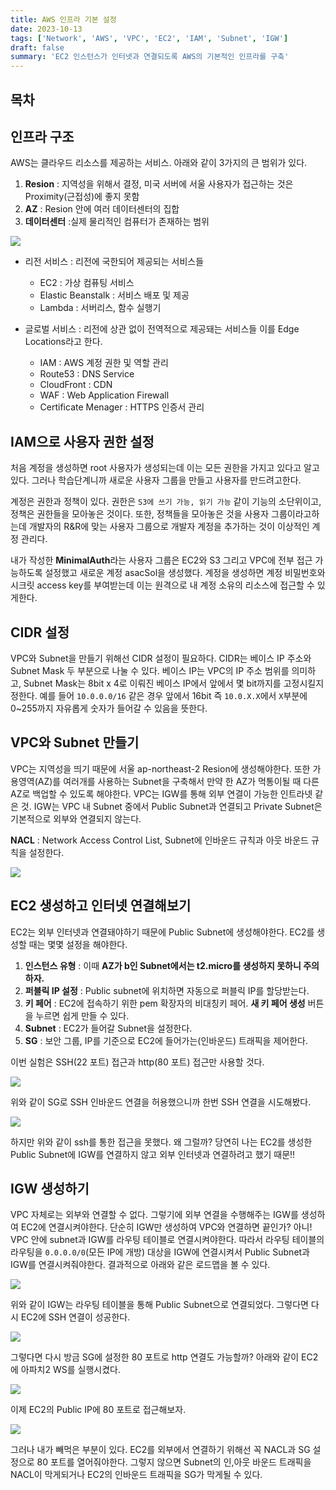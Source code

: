 ```yaml
---
title: AWS 인프라 기본 설정
date: 2023-10-13
tags: ['Network', 'AWS', 'VPC', 'EC2', 'IAM', 'Subnet', 'IGW']
draft: false
summary: 'EC2 인스턴스가 인터넷과 연결되도록 AWS의 기본적인 인프라를 구축'
---
```


## 목차

<TOCInline toc={props.toc} exclude="목차" toHeading={2} />

## 인프라 구조

AWS는 클라우드 리소스를 제공하는 서비스. 아래와 같이 3가지의 큰 범위가 있다.

1. **Resion** : 지역성을 위해서 결정, 미국 서버에 서울 사용자가 접근하는 것은 Proximity(근접성)에 좋지 못함
2. **AZ** : Resion 안에 여러 데이터센터의 집합
3. **데이터센터** :실제 물리적인 컴퓨터가 존재하는 범위

<img src="/static/images/network/AWS_Resionpng.png" width={450} />

- 리전 서비스 : 리전에 국한되어 제공되는 서비스들

  - EC2 : 가상 컴퓨팅 서비스
  - Elastic Beanstalk : 서비스 배포 및 제공
  - Lambda : 서버리스, 함수 실행기

- 글로벌 서비스 : 리전에 상관 없이 전역적으로 제공돼는 서비스들 이를 Edge Locations라고 한다.
  - IAM : AWS 계정 권한 및 역할 관리
  - Route53 : DNS Service
  - CloudFront : CDN
  - WAF : Web Application Firewall
  - Certificate Menager : HTTPS 인증서 관리

## IAM으로 사용자 권한 설정

처음 계정을 생성하면 root 사용자가 생성되는데 이는 모든 권한을 가지고 있다고 알고 있다.
그러나 학습단계니까 새로운 사용자 그룹을 만들고 사용자를 만드려고한다.

계정은 권한과 정책이 있다. 권한은 `S3에 쓰기 가능, 읽기 가능` 같이 기능의 소단위이고, 정책은 권한들을 모아놓은 것이다. 또한, 정책들을 모아놓은 것을 사용자 그룹이라고하는데
개발자의 R&R에 맞는 사용자 그룹으로 개발자 계정을 추가하는 것이 이상적인 계정 관리다.

내가 작성한 **MinimalAuth**라는 사용자 그룹은 EC2와 S3 그리고 VPC에 전부 접근 가능하도록 설정했고 새로운 계정 asacSol을 생성했다.
계정을 생성하면 계정 비밀번호와 시크릿 access key를 부여받는데 이는 원격으로 내 계정 소유의 리소스에 접근할 수 있게한다.

## CIDR 설정

VPC와 Subnet을 만들기 위해선 CIDR 설정이 필요하다. CIDR는 베이스 IP 주소와 Subnet Mask 두 부분으로 나눌 수 있다.
베이스 IP는 VPC의 IP 주소 범위를 의미하고, Subnet Mask는 8bit x 4로 이뤄진 베이스 IP에서 앞에서 몇 bit까지를 고정시킬지 정한다.
예를 들어 `10.0.0.0/16` 같은 경우 앞에서 16bit 즉 `10.0.X.X`에서 `X`부분에 0~255까지 자유롭게 숫자가 들어갈 수 있음을 뜻한다.

## VPC와 Subnet 만들기

VPC는 지역성을 띄기 때문에 서울 ap-northeast-2 Resion에 생성해야한다. 또한 가용영역(AZ)를 여러개를 사용하는 Subnet을 구축해서 만약 한 AZ가 먹통이될 때 다른 AZ로 백업할 수 있도록 해야한다.
VPC는 IGW를 통해 외부 연결이 가능한 인트라넷 같은 것. IGW는 VPC 내 Subnet 중에서 Public Subnet과 연결되고 Private Subnet은 기본적으로 외부와 연결되지 않는다.

**NACL** : Network Access Control List, Subnet에 인바운드 규칙과 아웃 바운드 규칙을 설정한다.

<img src="/static/images/aws/aws-subnets.png" width={900} />

## EC2 생성하고 인터넷 연결해보기

EC2는 외부 인터넷과 연결돼야하기 때문에 Public Subnet에 생성해야한다. EC2를 생성할 때는 몇몇 설정을 해야한다.

1. **인스턴스 유형** : 이때 <strong>AZ가 b인 Subnet에서는 t2.micro를 생성하지 못하니 주의하자.</strong>
2. **퍼블릭 IP 설정** : Public subnet에 위치하면 자동으로 퍼블릭 IP를 할당받는다.
3. **키 페어** : EC2에 접속하기 위한 pem 확장자의 비대칭키 페어. **새 키 페어 생성** 버튼을 누르면 쉽게 만들 수 있다.
4. **Subnet** : EC2가 들어갈 Subnet을 설정한다.
5. **SG** : 보안 그룹, IP를 기준으로 EC2에 들어가는(인바운드) 트래픽을 제어한다.

이번 실험은 SSH(22 포트) 접근과 http(80 포트) 접근만 사용할 것다.

<img src="/static/images/aws/aws-ec2-sg.png" width={900} />

위와 같이 SG로 SSH 인바운드 연결을 허용했으니까 한번 SSH 연결을 시도해봤다.

<img src="/static/images/aws/aws-ec2-time-out.png" width={900} />

하지만 위와 같이 ssh를 통한 접근을 못했다. 왜 그럴까? 당연히 나는 EC2를 생성한 Public Subnet에 IGW를 연결하지 않고 외부 인터넷과 연결하려고 했기 때문!!

## IGW 생성하기

VPC 자체로는 외부와 연결할 수 없다. 그렇기에 외부 연결을 수행해주는 IGW를 생성하여 EC2에 연결시켜야한다.
단순히 IGW만 생성하여 VPC와 연결하면 끝인가? 아니! VPC 안에 subnet과 IGW를 라우팅 테이블로 연결시켜야한다.
따라서 라우팅 테이블의 라우팅을 `0.0.0.0/0`(모든 IP에 개방) 대상을 IGW에 연결시켜서 Public Subnet과 IGW를 연결시켜줘야한다. 결과적으로 아래와 같은 로드맵을 볼 수 있다.

<img src="/static/images/aws/aws-igw.png" width={900} />

위와 같이 IGW는 라우팅 테이블을 통해 Public Subnet으로 연결되었다. 그렇다면 다시 EC2에 SSH 연결이 성공한다.

<img src="/static/images/aws/aws-ec2-connet.png" width={500} />

그렇다면 다시 방금 SG에 설정한 80 포트로 http 연결도 가능할까? 아래와 같이 EC2에 아파치2 WS를 실행시켰다.

<img src="/static/images/aws/aws-apache2-started.png" width={500} />

이제 EC2의 Public IP에 80 포트로 접근해보자.

<img src="/static/images/aws/aws-http-connected.png" width={500} />

그러나 내가 빼먹은 부분이 있다. EC2를 외부에서 연결하기 위해선 꼭 NACL과 SG 설정으로 80 포트를 열어줘야한다.
그렇지 않으면 Subnet의 인,아웃 바운드 트래픽을 NACL이 막게되거나 EC2의 인바운드 트래픽을 SG가 막게될 수 있다.
